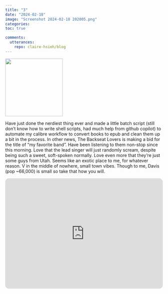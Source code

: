 ```yaml
---
title: "3"
date: "2024-02-18"
image: "Screenshot 2024-02-18 202005.png"
categories: 
toc: true

comments:
  utterances:
    repo: claire-hsieh/blog
---
```


![](Screenshot%202024-02-18%20202005.png){fig-align="center" width="184"}

Have just done the nerdiest thing ever and made a little batch script (still don't know how to write shell scripts, had much help from github copilot) to automate my calibre workflow to convert books to epub and clean them up a bit in the process. In other news, The Backseat Lovers is making a bid for the title of "my favorite band". Have been listening to them non-stop since this morning. Love that the lead singer will just randomly scream, despite being such a sweet, soft-spoken normally. Love even more that they're just some guys from Utah. Seems like an exotic place to me, for whatever reason. V in the middle of nowhere, small town vibes. Though to me, Davis (pop \~66,000) is small so take that how you will.

```{=html}
<iframe style="border-radius:12px" src="https://open.spotify.com/embed/track/715jyJydoRKpcgeGyWZO1I?utm_source=generator" width="100%" height="352" frameBorder="0" allowfullscreen allow="autoplay; clipboard-write; encrypted-media; fullscreen; picture-in-picture" loading="lazy">

</iframe>
```
